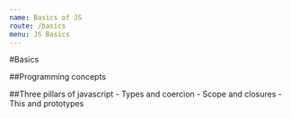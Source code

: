 ```yaml
---
name: Basics of JS
route: /basics
menu: JS Basics
---
```


#Basics

##Programming concepts

##Three pillars of javascript
    - Types and coercion
    - Scope and closures
    - This and prototypes